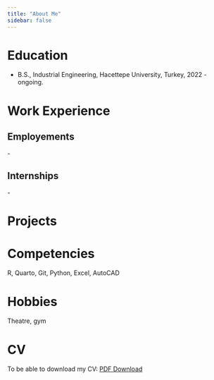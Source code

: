 ```yaml
---
title: "About Me"
sidebar: false 
---
```


# Education

-   B.S., Industrial Engineering, Hacettepe University, Turkey, 2022 - ongoing.

# Work Experience

## Employements

\-

## Internships

\-

# Projects

# Competencies

R, Quarto, Git, Python, Excel, AutoCAD

# Hobbies

Theatre, gym

# CV

To be able to download my CV: [PDF Download](docs/ceremCV.pdf)

